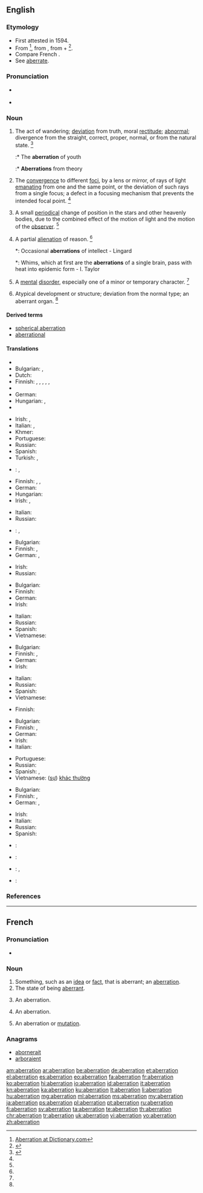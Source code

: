 ==English==
{{wikipedia}}

===Etymology===
* First attested in 1594.
* From {{etyl|la|en}} {{term/t|la|aberrātiō||relief, diversion}} <ref>[http://dictionary.reference.com/browse/aberration Aberration at Dictionary.com]</ref>, from {{term/t|la|aberrō||wander away, go astray}}, from {{term|ab||away|lang=la}} + {{term/t|la|errō||wander}}<ref>{{reference-book | last = Dobbie | first = Elliott K. | coauthors = Dunmore, C. William, et al. | editor = Barnhart, Robert K.| title = Chambers Dictionary of Etymology | origyear = 1998 | year = 2004 | publisher = Chambers Harrap Publishers Ltd | location = Edinburgh, Scotland | isbn =0550142304 | pages = 2}}</ref>.
* Compare French {{term|aberration|lang=fr}}.
* See [[aberrate]].

===Pronunciation===
* {{a|US}} {{IPA|/ˌæb.əˈreɪ.ʃn̩/}}
* {{audio|en-us-aberration.ogg|Audio (US)}}

===Noun===
{{en-noun}}

# The act of wandering; [[deviation]] from truth, moral [[rectitude]]; [[abnormal]]; divergence from the straight, correct, proper, normal, or from the natural state. {{defdate|Late 16<sup>th</sup> century.}}<ref name=SOED>{{reference-book | last =| first = | authorlink =  | coauthors =  | editor =Brown, Lesley  | others =  | title = The Shorter Oxford English Dictionary | origdate =  | origyear = 1933| origmonth =  | url =  | format =  | accessdate =  | accessyear =  | accessmonth =  | edition = 5th | date =  | year =2003| month =  | publisher =Oxford University Press  | location =Oxford, UK | language =  | id =  | doi = | isbn =978-0-19-860575-7 | lccn = | ol = | pages =4| chapter =  | chapterurl =  | quote =}}</ref>
#:* The '''aberration''' of youth
#:* '''Aberrations''' from theory
# {{context|optics|lang=en}} The [[convergence]] to different [[focus|foci]], by a lens or mirror, of rays of light [[emanating]] from one and the same point, or the deviation of such rays from a single focus; a defect in a focusing mechanism that prevents the intended focal point. {{defdate|Mid 18<sup>th</sup> century.}}<ref name=SOED/>
# {{context|astronomy|lang=en}} A small [[periodical]] change of position in the stars and other heavenly bodies, due to the combined effect of the motion of light and the motion of the [[observer]]. {{defdate|Mid 18<sup>th</sup> century.}}<ref name=SOED/>
# A partial [[alienation]] of reason. {{defdate|Early 19<sup>th</sup> century.}}<ref name=SOED/>
#*: Occasional '''aberrations''' of intellect - Lingard
#*: Whims, which at first are the '''aberrations''' of a single brain, pass with heat into epidemic form - I. Taylor
# A [[mental]] [[disorder]], especially one of a minor or temporary character. {{defdate|Early 19<sup>th</sup> century.}}<ref name=SOED/>
# {{context|zoology|botany|lang=en}} Atypical development or structure; deviation from the normal type; an aberrant organ. {{defdate|Mid 19<sup>th</sup> century.}}<ref name=SOED/>

====Derived terms====
* [[spherical aberration]]
* [[aberrational]]

====Translations====
{{trans-top|deviation}}
* {{trreq|ar}}
* Bulgarian: {{t+|bg|отклоняване|sc=Cyrl}}, {{t+|bg|отклонение|sc=Cyrl}}
* Dutch: {{t+|nl|aberratie}}
* Finnish: {{t-|fi|poikkeama}}, {{t-|fi|poikkeavuus}}, {{t-|fi|eksyminen}}, {{t+|fi|hairahdus}}, {{t-|fi|harhautuminen}}, {{t-|fi|säännöttömyys}}
* {{trreq|fr}}
* German: {{t+|de|Aberration|f}}
* Hungarian: {{t+|hu|tévelygés}}, {{t-|hu|tévút}}
* {{trreq|is}}
{{trans-mid}}
* Irish: {{t-|ga|seachrán|m}}, {{t-|ga|iomrall|m}}
* Italian: {{t+|it|aberrazione|f}}, {{t+|it|deviazione|f}}
* Khmer: {{t-|km|ការភ្លាត់ភ្លាំង|tr=kaa ploat pleang|sc=Khmr}}
* Portuguese: {{t+|pt|aberração|f}}
* Russian: {{t+|ru|отклонение|n|tr=otklonénije|sc=Cyrl}}
* Spanish: {{t+|es|aberración|f}}
* Turkish: {{t+|tr|sapma}}, {{t+|tr|sapkınlık}}
* {{ttbc|vi}}: {{tø|vi|([[sự]]) [[lầm lạc]]}}, {{tø|vi|[[phút]] [[lầm lạc]]}}<!-- both look like SOPs, but unlink if they are not -->
{{trans-bottom}}

{{trans-top|partial alienation of reason}}
* Finnish: {{t-|fi|ajatusvirhe}}, {{t+|fi|erehdys}}, {{t-|fi|harhapolku}}
* German: {{t+|de|Aberration|f}}
* Hungarian: {{t+|hu|aberráció}}
* Irish: {{t-|ga|seachrán|m}}, {{t-|ga|iomrall|m}}
{{trans-mid}}
* Italian: {{t+|it|alienazione|f}}
* Russian: {{t+|ru|заблуждение|n|tr=zabluždénije|sc=Cyrl}}
* {{ttbc|vi}}: {{tø|vi|[[sự]] [[kém]] [[trí khôn]]}} <!-- was "[[sự]] [[kém]] [[trí khôn]]" -->, {{tø|vi|[[sự]] [[loạn trí]]}} <!-- was "sự [[loạn trí]]" - assuming [[WT:SOP]], remove [[ ]] if not -->
{{trans-bottom}}

{{trans-top|minor or temporary mental disorder}}
* Bulgarian: {{t+|bg|умопомрачение|sc=Cyrl}}
* Finnish: {{t-|fi|poikkeama}}, {{t+|fi|aberraatio}}
* German: {{t+|de|Aberration|f}}, {{t+|de|Abweichung|f}}
{{trans-mid}}
* Irish: {{t-|ga|saobhadh|m}}
* Russian: {{t+|ru|умопомрачение|n|tr=umopomračénije|sc=Cyrl}}
{{trans-bottom}}

{{trans-top|astronomy: small periodical change of position of heavenly bodies}}
* Bulgarian: {{t-|bg|аберация|f|tr=aberácija|sc=Cyrl}}
* Finnish: {{t+|fi|aberraatio}}
* German: {{t+|de|Aberration|f}}
* Irish: {{t-|ga|iomrall|m}}
{{trans-mid}}
* Italian: {{t+|it|aberrazione|f}}
* Russian: {{t+|ru|аберрация|f|tr=aberrácija|sc=Cyrl}}
* Spanish: {{t+|es|aberración|f}}
* Vietnamese: {{t-|vi|tính sai}}
{{trans-bottom}}

{{trans-top|optics: convergence to different foci}}
* Bulgarian: {{t-|bg|аберация|f|tr=aberácija|sc=Cyrl}}
* Finnish: {{t-|fi|poikkeama}}, {{t+|fi|aberraatio}}
* German: {{t+|de|Aberration|f}}
* Irish: {{t-|ga|iomrall|m}}
{{trans-mid}}
* Italian: {{t+|it|aberrazione|f}}
* Russian: {{t+|ru|аберрация|f|tr=aberrácija|sc=Cyrl}}
* Spanish: {{t+|es|aberración|f}}
* Vietnamese: {{t+|vi|quang sai}}
{{trans-bottom}}

{{trans-top|optics: producing of an unintended effect by the glancing}}
* Finnish: {{t-|fi|heijastus}}
{{trans-mid}}
{{trans-bottom}}

{{trans-top|physiology: deviation from the normal state}}
* Bulgarian: {{t-|bg|аберация|f|tr=aberácija|sc=Cyrl}}
* Finnish: {{t-|fi|poikkeama}}, {{t+|fi|aberraatio}}
* German: {{t+|de|Aberration|f}}
* Irish: {{t-|ga|iomrall|m}}
* Italian: {{t+|it|aberrazione|f}}
{{trans-mid}}
* Portuguese: {{t+|pt|aberração|f}}
* Russian: {{t+|ru|аберрация|f|tr=aberrácija|sc=Cyrl}}
* Spanish: {{t+|es|aberración|f}}, {{t-|es|perturbación mental|f}}
* Vietnamese: ([[sự]]) [[khác thường]]
{{trans-bottom}}

{{trans-top|zoology, botany: atypical development or structure}}
* Bulgarian: {{t-|bg|аберация|f|tr=aberácija|sc=Cyrl}}
* Finnish: {{t-|fi|harhamuunnos}}, {{t+|fi|aberraatio}}
* German: {{t+|de|Aberration|f}}, {{t+|de|Abweichung|f}}
{{trans-mid}}
* Irish: {{t-|ga|iomrall|m}}
* Italian: {{t+|it|aberrazione|f}}
* Russian: {{t+|ru|аберрация|f|tr=aberrácija|sc=Cyrl}}
* Spanish: {{t+|es|aberración|f}}
{{trans-bottom}}

{{checktrans-top}}
* {{ttbc|fr}}: {{t+|fr|aberration}}
* {{ttbc|ia}}: {{t-|ia|aberration}}
{{trans-mid}}
* {{ttbc|no}}: {{t-|no|avvik|n}}, {{t-|no|villfarelse|c}}
* {{ttbc|es}}: {{t+|es|aberración|f}}
{{trans-bottom}}

===References===
<references/>

----

==French==

===Pronunciation===
* {{audio|Fr-aberration.ogg|Audio}}

===Noun===
{{fr-noun|f}}

# Something, such as an [[idea]] or [[fact]], that is aberrant; an [[#English|aberration]].
# The state of being [[aberrant]].
# {{context|astronomy|lang=fr}} An aberration.
# {{context|optics|lang=fr}} An aberration.
# {{context|physiology|lang=fr}} An aberration or [[mutation]].

===Anagrams===
* [[abornerait#French|abornerait]]
* [[arboraient#French|arboraient]]

[[am:aberration]]
[[ar:aberration]]
[[be:aberration]]
[[de:aberration]]
[[et:aberration]]
[[el:aberration]]
[[es:aberration]]
[[eo:aberration]]
[[fa:aberration]]
[[fr:aberration]]
[[ko:aberration]]
[[hi:aberration]]
[[io:aberration]]
[[id:aberration]]
[[it:aberration]]
[[kn:aberration]]
[[ka:aberration]]
[[ku:aberration]]
[[lt:aberration]]
[[li:aberration]]
[[hu:aberration]]
[[mg:aberration]]
[[ml:aberration]]
[[ms:aberration]]
[[my:aberration]]
[[ja:aberration]]
[[ps:aberration]]
[[pl:aberration]]
[[pt:aberration]]
[[ru:aberration]]
[[fi:aberration]]
[[sv:aberration]]
[[ta:aberration]]
[[te:aberration]]
[[th:aberration]]
[[chr:aberration]]
[[tr:aberration]]
[[uk:aberration]]
[[vi:aberration]]
[[vo:aberration]]
[[zh:aberration]]